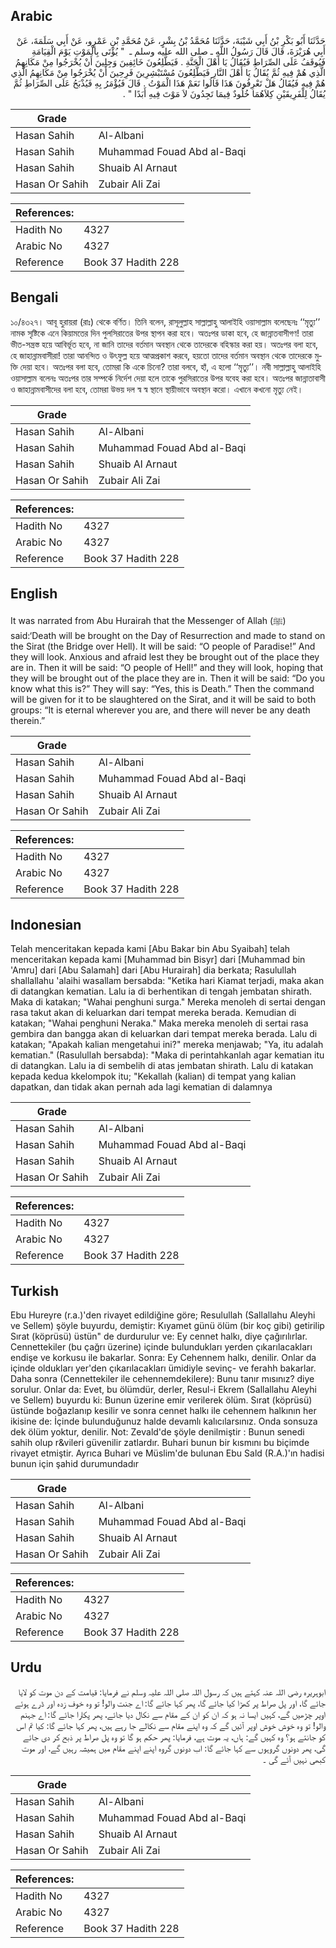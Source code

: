 ## Arabic


<div dir="rtl" lang="ar" style={{fontSize:'larger',backgroundColor:'#f8f9fa',padding:20}}>
حَدَّثَنَا أَبُو بَكْرِ بْنُ أَبِي شَيْبَةَ، حَدَّثَنَا مُحَمَّدُ بْنُ بِشْرٍ، عَنْ مُحَمَّدِ بْنِ عَمْرٍو، عَنْ أَبِي سَلَمَةَ، عَنْ أَبِي هُرَيْرَةَ، قَالَ قَالَ رَسُولُ اللَّهِ ـ صلى الله عليه وسلم ـ ‏ "‏ يُؤْتَى بِالْمَوْتِ يَوْمَ الْقِيَامَةِ فَيُوقَفُ عَلَى الصِّرَاطِ فَيُقَالُ يَا أَهْلَ الْجَنَّةِ ‏.‏ فَيَطَّلِعُونَ خَائِفِينَ وَجِلِينَ أَنْ يُخْرَجُوا مِنْ مَكَانِهِمُ الَّذِي هُمْ فِيهِ ثُمَّ يُقَالُ يَا أَهْلَ النَّارِ فَيَطَّلِعُونَ مُسْتَبْشِرِينَ فَرِحِينَ أَنْ يُخْرَجُوا مِنْ مَكَانِهِمُ الَّذِي هُمْ فِيهِ فَيُقَالُ هَلْ تَعْرِفُونَ هَذَا قَالُوا نَعَمْ هَذَا الْمَوْتُ ‏.‏ قَالَ فَيُؤْمَرُ بِهِ فَيُذْبَحُ عَلَى الصِّرَاطِ ثُمَّ يُقَالُ لِلْفَرِيقَيْنِ كِلاَهُمَا خُلُودٌ فِيمَا تَجِدُونَ لاَ مَوْتَ فِيهِ أَبَدًا ‏"‏ ‏.‏
</div>
<div style={{backgroundColor:'#f8f9fa',padding:20, marginBottom: 10}}><table> <thead> <tr> <th>Grade</th> <th></th> </tr> </thead> <tbody> <tr><td>Hasan Sahih</td><td>Al-Albani</td></tr><tr><td>Hasan Sahih</td><td>Muhammad Fouad Abd al-Baqi</td></tr><tr><td>Hasan Sahih</td><td>Shuaib Al Arnaut</td></tr><tr><td>Hasan Or Sahih</td><td>Zubair Ali Zai</td></tr></tbody></table><table> <thead> <tr> <th>References:</th> <th></th> </tr> </thead> <tbody><tr><td>Hadith No</td><td>4327</td></tr><tr><td>Arabic No</td><td>4327</td></tr><tr><td>Reference</td><td>Book 37 Hadith 228</td></tr></tbody></table></div>

## Bengali


<div dir="ltr" lang="bn" style={{fontSize:'larger',backgroundColor:'#f8f9fa',padding:20}}>
১০/৪৩২৭। আবূ হুরায়রা (রাঃ) থেকে বর্ণিত। তিনি বলেন, রাসূলুল্লাহ সাল্লাল্লাহু আলাইহি ওয়াসাল্লাম বলেছেনঃ ‘‘মৃত্যু’’ নামক সৃষ্টিকে এনে কিয়ামতের দিন পুলসিরাতের উপর স্থাপন করা হবে। অতঃপর ডাকা হবে, হে জান্নাতবাসীগণ! তারা ভীত-সন্ত্রস্ত হয়ে আবির্ভূত হবে, না জানি তাদের বর্তমান অবস্থান থেকে তাদেরকে বহিস্কার করা হয়। অতঃপর বলা হবে, হে জাহান্নামবাসীরা! তারা আনন্দিত ও উৎফুল্ল হয়ে আত্মপ্রকাশ করবে, হয়তো তাদের বর্তমান অবস্থান থেকে তাদেরকে মুক্তি দেয়া হবে। অতঃপর বলা হবে, তোমরা কি একে চিনো? তারা বলবে, হাঁ, এ হলো ‘‘মৃত্যু’’। নবী সাল্লাল্লাহু আলাইহি ওয়াসাল্লাম বলেনঃ অতঃপর তার সম্পর্কে নির্দেশ দেয়া হলে তাকে পুরসিরাতের উপর যবেহ করা হবে। অতঃপর জান্নাতাবাসী ও জাহান্নামবাসীদের বলা হবে, তোমরা উভয় দল স্ব স্ব স্থানে স্থায়ীভাবে অবস্থান করো। এখানে কখনো মৃত্যু নেই।
</div>
<div style={{backgroundColor:'#f8f9fa',padding:20, marginBottom: 10}}><table> <thead> <tr> <th>Grade</th> <th></th> </tr> </thead> <tbody> <tr><td>Hasan Sahih</td><td>Al-Albani</td></tr><tr><td>Hasan Sahih</td><td>Muhammad Fouad Abd al-Baqi</td></tr><tr><td>Hasan Sahih</td><td>Shuaib Al Arnaut</td></tr><tr><td>Hasan Or Sahih</td><td>Zubair Ali Zai</td></tr></tbody></table><table> <thead> <tr> <th>References:</th> <th></th> </tr> </thead> <tbody><tr><td>Hadith No</td><td>4327</td></tr><tr><td>Arabic No</td><td>4327</td></tr><tr><td>Reference</td><td>Book 37 Hadith 228</td></tr></tbody></table></div>

## English


<div dir="ltr" lang="en" style={{fontSize:'larger',backgroundColor:'#f8f9fa',padding:20}}>
It was narrated from Abu Hurairah that the Messenger of Allah (ﷺ) said:‘Death will be brought on the Day of Resurrection and made to stand on the Sirat (the Bridge over Hell). It will be said: “O people of Paradise!” And they will look. Anxious and afraid lest they be brought out of the place they are in. Then it will be said: “O people of Hell!” and they will look, hoping that they will be brought out of the place they are in. Then it will be said: “Do you know what this is?” They will say: “Yes, this is Death.” Then the command will be given for it to be slaughtered on the Sirat, and it will be said to both groups: “It is eternal wherever you are, and there will never be any death therein.”
</div>
<div style={{backgroundColor:'#f8f9fa',padding:20, marginBottom: 10}}><table> <thead> <tr> <th>Grade</th> <th></th> </tr> </thead> <tbody> <tr><td>Hasan Sahih</td><td>Al-Albani</td></tr><tr><td>Hasan Sahih</td><td>Muhammad Fouad Abd al-Baqi</td></tr><tr><td>Hasan Sahih</td><td>Shuaib Al Arnaut</td></tr><tr><td>Hasan Or Sahih</td><td>Zubair Ali Zai</td></tr></tbody></table><table> <thead> <tr> <th>References:</th> <th></th> </tr> </thead> <tbody><tr><td>Hadith No</td><td>4327</td></tr><tr><td>Arabic No</td><td>4327</td></tr><tr><td>Reference</td><td>Book 37 Hadith 228</td></tr></tbody></table></div>

## Indonesian


<div dir="ltr" lang="id" style={{fontSize:'larger',backgroundColor:'#f8f9fa',padding:20}}>
Telah menceritakan kepada kami [Abu Bakar bin Abu Syaibah] telah menceritakan kepada kami [Muhammad bin Bisyr] dari [Muhammad bin 'Amru] dari [Abu Salamah] dari [Abu Hurairah] dia berkata; Rasulullah shallallahu 'alaihi wasallam bersabda: "Ketika hari Kiamat terjadi, maka akan di datangkan kematian. Lalu ia di berhentikan di tengah jembatan shirath. Maka di katakan; "Wahai penghuni surga." Mereka menoleh di sertai dengan rasa takut akan di keluarkan dari tempat mereka berada. Kemudian di katakan; "Wahai penghuni Neraka." Maka mereka menoleh di sertai rasa gembira dan bangga akan di keluarkan dari tempat mereka berada. Lalu di katakan; "Apakah kalian mengetahui ini?" mereka menjawab; "Ya, itu adalah kematian." (Rasulullah bersabda): "Maka di perintahkanlah agar kematian itu di datangkan. Lalu ia di sembelih di atas jembatan shirath. Lalu di katakan kepada kedua kkelompok itu; "Kekallah (kalian) di tempat yang kalian dapatkan, dan tidak akan pernah ada lagi kematian di dalamnya
</div>
<div style={{backgroundColor:'#f8f9fa',padding:20, marginBottom: 10}}><table> <thead> <tr> <th>Grade</th> <th></th> </tr> </thead> <tbody> <tr><td>Hasan Sahih</td><td>Al-Albani</td></tr><tr><td>Hasan Sahih</td><td>Muhammad Fouad Abd al-Baqi</td></tr><tr><td>Hasan Sahih</td><td>Shuaib Al Arnaut</td></tr><tr><td>Hasan Or Sahih</td><td>Zubair Ali Zai</td></tr></tbody></table><table> <thead> <tr> <th>References:</th> <th></th> </tr> </thead> <tbody><tr><td>Hadith No</td><td>4327</td></tr><tr><td>Arabic No</td><td>4327</td></tr><tr><td>Reference</td><td>Book 37 Hadith 228</td></tr></tbody></table></div>

## Turkish


<div dir="ltr" lang="tr" style={{fontSize:'larger',backgroundColor:'#f8f9fa',padding:20}}>
Ebu Hureyre (r.a.)'den rivayet edildiğine göre; Resulullah (Sallallahu Aleyhi ve Sellem) şöyle buyurdu, demiştir: Kıyamet günü ölüm (bir koç gibi) getirilip Sırat (köprüsü) üstün" de durdurulur ve: Ey cennet halkı, diye çağırılırlar. Cennettekiler (bu çağrı üzerine) içinde bulundukları yerden çıkarılacakları endişe ve korkusu ile bakarlar. Sonra: Ey Cehennem halkı, denilir. Onlar da içinde oldukları yer'den çıkarılacakları ümidiyle sevinç- ve ferahh bakarlar. Daha sonra (Cennettekiler ile cehennemdekilere): Bunu tanır mısınız? diye sorulur. Onlar da: Evet, bu ölümdür, derler, Resul-i Ekrem (Sallallahu Aleyhi ve Sellem) buyurdu ki: Bunun üzerine emir verilerek ölüm. Sırat (köprüsü) üstünde boğazlanıp kesilir ve sonra cennet halkı ile cehennem halkının her ikisine de: İçinde bulunduğunuz halde devamlı kalıcılarsınız. Onda sonsuza dek ölüm yoktur, denilir. Not: Zevald'de şöyle denilmiştir : Bunun senedi sahih olup r&vileri güvenilir zatlardır. Buhari bunun bir kısmını bu biçimde rivayet etmiştir. Ayrıca Buhari ve Müslim'de bulunan Ebu Sald (R.A.)'ın hadisi bunun için şahid durumundadır
</div>
<div style={{backgroundColor:'#f8f9fa',padding:20, marginBottom: 10}}><table> <thead> <tr> <th>Grade</th> <th></th> </tr> </thead> <tbody> <tr><td>Hasan Sahih</td><td>Al-Albani</td></tr><tr><td>Hasan Sahih</td><td>Muhammad Fouad Abd al-Baqi</td></tr><tr><td>Hasan Sahih</td><td>Shuaib Al Arnaut</td></tr><tr><td>Hasan Or Sahih</td><td>Zubair Ali Zai</td></tr></tbody></table><table> <thead> <tr> <th>References:</th> <th></th> </tr> </thead> <tbody><tr><td>Hadith No</td><td>4327</td></tr><tr><td>Arabic No</td><td>4327</td></tr><tr><td>Reference</td><td>Book 37 Hadith 228</td></tr></tbody></table></div>

## Urdu


<div dir="rtl" lang="ur" style={{fontSize:'larger',backgroundColor:'#f8f9fa',padding:20}}>
ابوہریرہ رضی اللہ عنہ کہتے ہیں کہ رسول اللہ صلی اللہ علیہ وسلم نے فرمایا: قیامت کے دن موت کو لایا جائے گا، اور پل صراط پر کھڑا کیا جائے گا، پھر کہا جائے گا: اے جنت والو! تو وہ خوف زدہ اور ڈرے ہوئے اوپر چڑھیں گے، کہیں ایسا نہ ہو کہ ان کو ان کے مقام سے نکال دیا جائے، پھر پکارا جائے گا: اے جہنم والو! تو وہ خوش خوش اوپر آئیں گے کہ وہ اپنے مقام سے نکالے جا رہے ہیں، پھر کہا جائے گا: کیا تم اس کو جانتے ہو؟ وہ کہیں گے: ہاں، یہ موت ہے، فرمایا: پھر حکم ہو گا تو وہ پل صراط پر ذبح کر دی جائے گی، پھر دونوں گروہوں سے کہا جائے گا: اب دونوں گروہ اپنے اپنے مقام میں ہمیشہ رہیں گے، اور موت کبھی نہیں آئے گی ۔
</div>
<div style={{backgroundColor:'#f8f9fa',padding:20, marginBottom: 10}}><table> <thead> <tr> <th>Grade</th> <th></th> </tr> </thead> <tbody> <tr><td>Hasan Sahih</td><td>Al-Albani</td></tr><tr><td>Hasan Sahih</td><td>Muhammad Fouad Abd al-Baqi</td></tr><tr><td>Hasan Sahih</td><td>Shuaib Al Arnaut</td></tr><tr><td>Hasan Or Sahih</td><td>Zubair Ali Zai</td></tr></tbody></table><table> <thead> <tr> <th>References:</th> <th></th> </tr> </thead> <tbody><tr><td>Hadith No</td><td>4327</td></tr><tr><td>Arabic No</td><td>4327</td></tr><tr><td>Reference</td><td>Book 37 Hadith 228</td></tr></tbody></table></div>